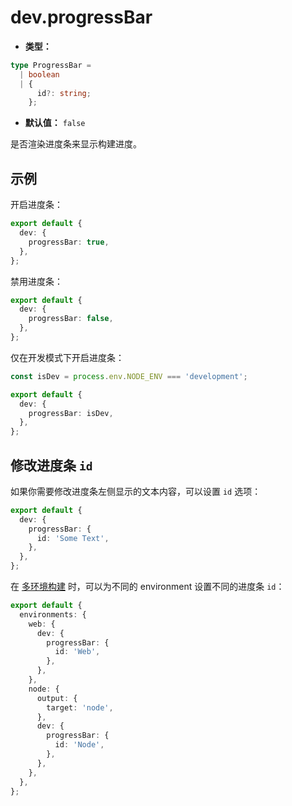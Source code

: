# dev.progressBar

- **类型：**

```ts
type ProgressBar =
  | boolean
  | {
      id?: string;
    };
```

- **默认值：** `false`

是否渲染进度条来显示构建进度。

## 示例

开启进度条：

```ts title="rsbuild.config.ts"
export default {
  dev: {
    progressBar: true,
  },
};
```

禁用进度条：

```ts title="rsbuild.config.ts"
export default {
  dev: {
    progressBar: false,
  },
};
```

仅在开发模式下开启进度条：

```ts title="rsbuild.config.ts"
const isDev = process.env.NODE_ENV === 'development';

export default {
  dev: {
    progressBar: isDev,
  },
};
```

## 修改进度条 `id`

如果你需要修改进度条左侧显示的文本内容，可以设置 `id` 选项：

```ts title="rsbuild.config.ts"
export default {
  dev: {
    progressBar: {
      id: 'Some Text',
    },
  },
};
```

在 [多环境构建](/guide/advanced/environments) 时，可以为不同的 environment 设置不同的进度条 `id`：

```ts title="rsbuild.config.ts"
export default {
  environments: {
    web: {
      dev: {
        progressBar: {
          id: 'Web',
        },
      },
    },
    node: {
      output: {
        target: 'node',
      },
      dev: {
        progressBar: {
          id: 'Node',
        },
      },
    },
  },
};
```
